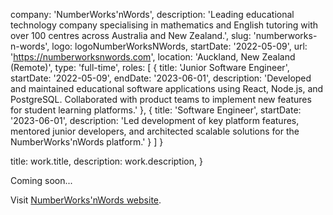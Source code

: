 

  company: 'NumberWorks\'nWords',
  description: 'Leading educational technology company specialising in mathematics and English tutoring with over 100 centres across Australia and New Zealand.',
  slug: 'numberworks-n-words',
  logo: logoNumberWorksNWords,
  startDate: '2022-05-09',
  url: 'https://numberworksnwords.com',
  location: 'Auckland, New Zealand (Remote)',
  type: 'full-time',
  roles: [
    {
      title: 'Junior Software Engineer',
      startDate: '2022-05-09',
      endDate: '2023-06-01',
      description: 'Developed and maintained educational software applications using React, Node.js, and PostgreSQL. Collaborated with product teams to implement new features for student learning platforms.'
    },
    {
      title: 'Software Engineer',
      startDate: '2023-06-01',
      description: 'Led development of key platform features, mentored junior developers, and architected scalable solutions for the NumberWorks\'nWords platform.'
    }
  ]
}

  title: work.title,
  description: work.description,
}


Coming soon...

Visit <a href="https://numberworksnwords.com" target="_blank" rel="noopener noreferrer">NumberWorks\'nWords website</a>.
